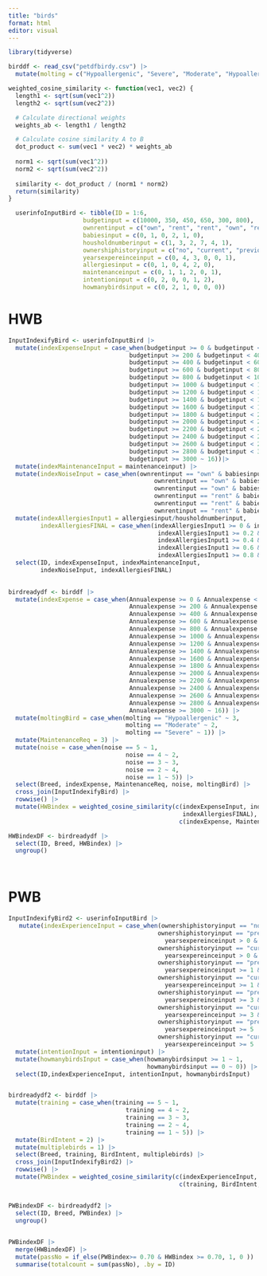 ```yaml
---
title: "birds"
format: html
editor: visual
---
```


```r
library(tidyverse)

birddf <- read_csv("petdfbirdy.csv") |>
  mutate(molting = c("Hypoallergenic", "Severe", "Moderate", "Hypoallergenic", "Severe", "Hypoallergenic"))
```


```r
weighted_cosine_similarity <- function(vec1, vec2) {
  length1 <- sqrt(sum(vec1^2))
  length2 <- sqrt(sum(vec2^2))

  # Calculate directional weights
  weights_ab <- length1 / length2

  # Calculate cosine similarity A to B
  dot_product <- sum(vec1 * vec2) * weights_ab
  
  norm1 <- sqrt(sum(vec1^2))
  norm2 <- sqrt(sum(vec2^2))
  
  similarity <- dot_product / (norm1 * norm2)
  return(similarity)
}
```

```r
  userinfoInputBird <- tibble(ID = 1:6, 
                     budgetinput = c(10000, 350, 450, 650, 300, 800),  
                     ownrentinput = c("own", "rent", "rent", "own", "rent", "own"),
                     babiesinput = c(0, 1, 0, 2, 1, 0),
                     housholdnumberinput = c(1, 3, 2, 7, 4, 1),
                     ownershiphistoryinput = c("no", "current", "previous", "no", "no", "previous"),
                     yearsexpereinceinput = c(0, 4, 3, 0, 0, 1),
                     allergiesinput = c(0, 1, 0, 4, 2, 0),
                     maintenanceinput = c(0, 1, 1, 2, 0, 1),
                     intentioninput = c(0, 2, 0, 0, 1, 2),
                     howmanybirdsinput = c(0, 2, 1, 0, 0, 0))


```

# HWB
```r
InputIndexifyBird <- userinfoInputBird |>
  mutate(indexExpenseInput = case_when(budgetinput >= 0 & budgetinput < 200 ~ 1,
                                  budgetinput >= 200 & budgetinput < 400 ~ 2,
                                  budgetinput >= 400 & budgetinput < 600 ~ 3,
                                  budgetinput >= 600 & budgetinput < 800 ~ 4,
                                  budgetinput >= 800 & budgetinput < 1000 ~ 5,
                                  budgetinput >= 1000 & budgetinput < 1200 ~ 6,
                                  budgetinput >= 1200 & budgetinput < 1400 ~ 7,
                                  budgetinput >= 1400 & budgetinput < 1600 ~ 8,
                                  budgetinput >= 1600 & budgetinput < 1800 ~ 9,
                                  budgetinput >= 1800 & budgetinput < 2000 ~ 10,
                                  budgetinput >= 2000 & budgetinput < 2200 ~ 11,
                                  budgetinput >= 2200 & budgetinput < 2400 ~ 12,
                                  budgetinput >= 2400 & budgetinput < 2600 ~ 13,
                                  budgetinput >= 2600 & budgetinput < 2800 ~ 14,
                                  budgetinput >= 2800 & budgetinput < 3000 ~ 15,
                                  budgetinput >= 3000 ~ 16))|>
  mutate(indexMaintenanceInput = maintenanceinput) |>
  mutate(indexNoiseInput = case_when(ownrentinput == "own" & babiesinput == 0 ~ 5,
                                         ownrentinput == "own" & babiesinput == 1 ~ 4,
                                         ownrentinput == "own" & babiesinput >= 2 ~ 3,
                                         ownrentinput == "rent" & babiesinput == 0 ~ 3,
                                         ownrentinput == "rent" & babiesinput == 1 ~ 2,
                                         ownrentinput == "rent" & babiesinput >= 2 ~ 1)) |>
  mutate(indexAllergiesInput1 = allergiesinput/housholdnumberinput,
         indexAllergiesFINAL = case_when(indexAllergiesInput1 >= 0 & indexAllergiesInput1 < 0.2 ~ 5,
                                          indexAllergiesInput1 >= 0.2 & indexAllergiesInput1 < 0.4 ~ 4,
                                          indexAllergiesInput1 >= 0.4 & indexAllergiesInput1 < 0.6 ~ 3,
                                          indexAllergiesInput1 >= 0.6 & indexAllergiesInput1 < 0.8 ~ 2,
                                          indexAllergiesInput1 >= 0.8 & indexAllergiesInput1 <= 1 ~ 1)) |>
  select(ID, indexExpenseInput, indexMaintenanceInput, 
         indexNoiseInput, indexAllergiesFINAL)
  
```


```r
birdreadydf <- birddf |>
  mutate(indexExpense = case_when(Annualexpense >= 0 & Annualexpense < 200 ~ 1,
                                  Annualexpense >= 200 & Annualexpense < 400 ~ 2,
                                  Annualexpense >= 400 & Annualexpense < 600 ~ 3,
                                  Annualexpense >= 600 & Annualexpense < 800 ~ 4,
                                  Annualexpense >= 800 & Annualexpense < 1000 ~ 5,
                                  Annualexpense >= 1000 & Annualexpense < 1200 ~ 6,
                                  Annualexpense >= 1200 & Annualexpense < 1400 ~ 7,
                                  Annualexpense >= 1400 & Annualexpense < 1600 ~ 8,
                                  Annualexpense >= 1600 & Annualexpense < 1800 ~ 9,
                                  Annualexpense >= 1800 & Annualexpense < 2000 ~ 10,
                                  Annualexpense >= 2000 & Annualexpense < 2200 ~ 11,
                                  Annualexpense >= 2200 & Annualexpense < 2400 ~ 12,
                                  Annualexpense >= 2400 & Annualexpense < 2600 ~ 13,
                                  Annualexpense >= 2600 & Annualexpense < 2800 ~ 14,
                                  Annualexpense >= 2800 & Annualexpense < 3000 ~ 15,
                                  Annualexpense >= 3000 ~ 16)) |>
  mutate(moltingBird = case_when(molting == "Hypoallergenic" ~ 3,
                                 molting == "Moderate" ~ 2,
                                 molting == "Severe" ~ 1)) |>
  mutate(MaintenanceReq = 3) |>
  mutate(noise = case_when(noise == 5 ~ 1,
                                 noise == 4 ~ 2,
                                 noise == 3 ~ 3,
                                 noise == 2 ~ 4,
                                 noise == 1 ~ 5)) |>
  select(Breed, indexExpense, MaintenanceReq, noise, moltingBird) |>
  cross_join(InputIndexifyBird) |>
  rowwise() |>
  mutate(HWBindex = weighted_cosine_similarity(c(indexExpenseInput, indexMaintenanceInput, indexNoiseInput, 
                                                 indexAllergiesFINAL),
                                                c(indexExpense, MaintenanceReq, noise, moltingBird))) 

HWBindexDF <- birdreadydf |>
  select(ID, Breed, HWBindex) |>
  ungroup() 

  
```

# PWB

```r
InputIndexifyBird2 <- userinfoInputBird |>
   mutate(indexExperienceInput = case_when(ownershiphistoryinput == "no" & yearsexpereinceinput == 0 ~ 1,
                                          ownershiphistoryinput == "previous" & 
                                            yearsexpereinceinput > 0 & yearsexpereinceinput < 1 ~ 2,
                                          ownershiphistoryinput == "current" & 
                                            yearsexpereinceinput > 0 & yearsexpereinceinput < 1 ~ 2,
                                          ownershiphistoryinput == "previous" & 
                                            yearsexpereinceinput >= 1 & yearsexpereinceinput < 3 ~ 3,
                                          ownershiphistoryinput == "current" & 
                                            yearsexpereinceinput >= 1 & yearsexpereinceinput < 3 ~ 3,
                                          ownershiphistoryinput == "previous" & 
                                            yearsexpereinceinput >= 3 & yearsexpereinceinput < 5 ~ 4,
                                          ownershiphistoryinput == "current" & 
                                            yearsexpereinceinput >= 3 & yearsexpereinceinput < 5 ~ 4,
                                          ownershiphistoryinput == "previous" & 
                                            yearsexpereinceinput >= 5  ~ 5,
                                          ownershiphistoryinput == "current" & 
                                            yearsexpereinceinput >= 5  ~ 5)) |>
  mutate(intentionInput = intentioninput) |>
  mutate(howmanybirdsInput = case_when(howmanybirdsinput >= 1 ~ 1,
                                       howmanybirdsinput == 0 ~ 0)) |>
  select(ID,indexExperienceInput, intentionInput, howmanybirdsInput)


birdreadydf2 <- birddf |>
  mutate(training = case_when(training == 5 ~ 1,
                                 training == 4 ~ 2,
                                 training == 3 ~ 3,
                                 training == 2 ~ 4,
                                 training == 1 ~ 5)) |>
  mutate(BirdIntent = 2) |>
  mutate(multiplebirds = 1) |>
  select(Breed, training, BirdIntent, multiplebirds) |>
  cross_join(InputIndexifyBird2) |>
  rowwise() |>
  mutate(PWBindex = weighted_cosine_similarity(c(indexExperienceInput, intentionInput, howmanybirdsInput),
                                                c(training, BirdIntent, multiplebirds))) 


PWBindexDF <- birdreadydf2 |>
  select(ID, Breed, PWBindex) |>
  ungroup() 
  

```

```r
PWBindexDF |>
  merge(HWBindexDF) |>
  mutate(passNo = if_else(PWBindex>= 0.70 & HWBindex >= 0.70, 1, 0 )) |>
  summarise(totalcount = sum(passNo), .by = ID)
  
```





